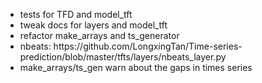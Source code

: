 * tests for TFD and model_tft
* tweak docs for layers and model_tft
* refactor make_arrays and ts_generator
* nbeats: https://github.com/LongxingTan/Time-series-prediction/blob/master/tfts/layers/nbeats_layer.py
* make_arrays/ts_gen warn about the gaps in times series
